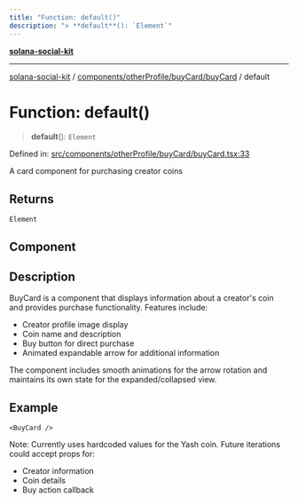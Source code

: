 ```yaml
---
title: "Function: default()"
description: "> **default**(): `Element`"
---
```


[**solana-social-kit**](../../../../../README.mdx)

***

[solana-social-kit](../../../../../README.mdx) / [components/otherProfile/buyCard/buyCard](../README.mdx) / default

# Function: default()

> **default**(): `Element`

Defined in: [src/components/otherProfile/buyCard/buyCard.tsx:33](https://github.com/SendArcade/solana-app-kit/blob/bd4b3556b8f469c27ebb06f4df65b3a36b43ba3b/src/components/otherProfile/buyCard/buyCard.tsx#L33)

A card component for purchasing creator coins

## Returns

`Element`

## Component

## Description

BuyCard is a component that displays information about a creator's coin
and provides purchase functionality. Features include:
- Creator profile image display
- Coin name and description
- Buy button for direct purchase
- Animated expandable arrow for additional information

The component includes smooth animations for the arrow rotation and
maintains its own state for the expanded/collapsed view.

## Example

```tsx
<BuyCard />
```

Note: Currently uses hardcoded values for the Yash coin.
Future iterations could accept props for:
- Creator information
- Coin details
- Buy action callback
